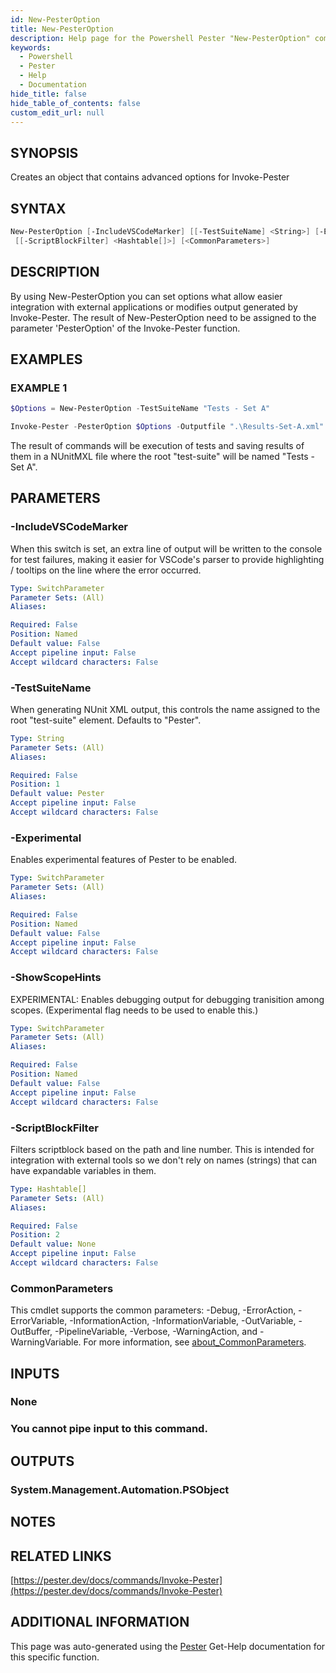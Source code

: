 ```yaml
---
id: New-PesterOption
title: New-PesterOption
description: Help page for the Powershell Pester "New-PesterOption" command
keywords:
  - Powershell
  - Pester
  - Help
  - Documentation
hide_title: false
hide_table_of_contents: false
custom_edit_url: null
---
```


## SYNOPSIS

Creates an object that contains advanced options for Invoke-Pester

## SYNTAX

```powershell
New-PesterOption [-IncludeVSCodeMarker] [[-TestSuiteName] <String>] [-Experimental] [-ShowScopeHints]
 [[-ScriptBlockFilter] <Hashtable[]>] [<CommonParameters>]
```

## DESCRIPTION

By using New-PesterOption you can set options what allow easier integration with external applications or
modifies output generated by Invoke-Pester.
The result of New-PesterOption need to be assigned to the parameter 'PesterOption' of the Invoke-Pester function.

## EXAMPLES

### EXAMPLE 1

```powershell
$Options = New-PesterOption -TestSuiteName "Tests - Set A"

Invoke-Pester -PesterOption $Options -Outputfile ".\Results-Set-A.xml" -OutputFormat NUnitXML
```

The result of commands will be execution of tests and saving results of them in a NUnitMXL file where the root "test-suite"
will be named "Tests - Set A".

## PARAMETERS

### -IncludeVSCodeMarker

When this switch is set, an extra line of output will be written to the console for test failures, making it easier
for VSCode's parser to provide highlighting / tooltips on the line where the error occurred.

```yaml
Type: SwitchParameter
Parameter Sets: (All)
Aliases:

Required: False
Position: Named
Default value: False
Accept pipeline input: False
Accept wildcard characters: False
```

### -TestSuiteName

When generating NUnit XML output, this controls the name assigned to the root "test-suite" element. 
Defaults to "Pester".

```yaml
Type: String
Parameter Sets: (All)
Aliases:

Required: False
Position: 1
Default value: Pester
Accept pipeline input: False
Accept wildcard characters: False
```

### -Experimental

Enables experimental features of Pester to be enabled.

```yaml
Type: SwitchParameter
Parameter Sets: (All)
Aliases:

Required: False
Position: Named
Default value: False
Accept pipeline input: False
Accept wildcard characters: False
```

### -ShowScopeHints

EXPERIMENTAL: Enables debugging output for debugging tranisition among scopes.
(Experimental flag needs to be used to enable this.)

```yaml
Type: SwitchParameter
Parameter Sets: (All)
Aliases:

Required: False
Position: Named
Default value: False
Accept pipeline input: False
Accept wildcard characters: False
```

### -ScriptBlockFilter

Filters scriptblock based on the path and line number.
This is intended for integration with external tools so we don't rely on names (strings) that can have expandable variables in them.

```yaml
Type: Hashtable[]
Parameter Sets: (All)
Aliases:

Required: False
Position: 2
Default value: None
Accept pipeline input: False
Accept wildcard characters: False
```

### CommonParameters

This cmdlet supports the common parameters: -Debug, -ErrorAction, -ErrorVariable, -InformationAction, -InformationVariable, -OutVariable, -OutBuffer, -PipelineVariable, -Verbose, -WarningAction, and -WarningVariable. For more information, see [about_CommonParameters](http://go.microsoft.com/fwlink/?LinkID=113216).

## INPUTS

### None

### You cannot pipe input to this command.
## OUTPUTS

### System.Management.Automation.PSObject

## NOTES

## RELATED LINKS

[https://pester.dev/docs/commands/Invoke-Pester](https://pester.dev/docs/commands/Invoke-Pester)

## ADDITIONAL INFORMATION

This page was auto-generated using the [Pester](https://github.com/pester/pester) Get-Help documentation for this specific function.
